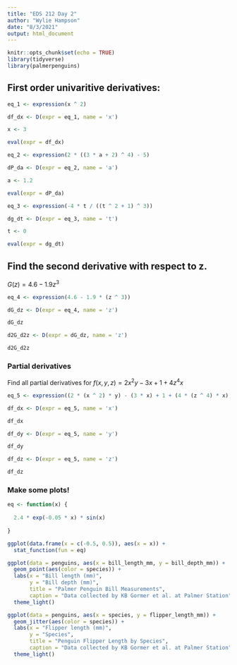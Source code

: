 ```yaml
---
title: "EDS 212 Day 2"
author: "Wylie Hampson"
date: "8/3/2021"
output: html_document
---
```


```r
knitr::opts_chunk$set(echo = TRUE)
library(tidyverse)
library(palmerpenguins)
```

## First order univaritive derivatives:

```r
eq_1 <- expression(x ^ 2)

df_dx <- D(expr = eq_1, name = 'x')

x <- 3

eval(expr = df_dx)
```
```r
eq_2 <- expression(2 * ((3 * a + 2) ^ 4) - 5)

dP_da <- D(expr = eq_2, name = 'a')

a <- 1.2

eval(expr = dP_da)
```
```r
eq_3 <- expression(-4 * t / ((t ^ 2 + 1) ^ 3))

dg_dt <- D(expr = eq_3, name = 't')

t <- 0

eval(expr = dg_dt)
```

## Find the second derivative with respect to z.

$G(z) = 4.6-1.9z^3$

```r
eq_4 <- expression(4.6 - 1.9 * (z ^ 3))

dG_dz <- D(expr = eq_4, name = 'z')

dG_dz

d2G_d2z <- D(expr = dG_dz, name = 'z')

d2G_d2z

```

### Partial derivatives

Find all partial derivatives for $f(x,y,z)=2x^2y-3x+1+4z^4x$

```r
eq_5 <- expression((2 * (x ^ 2) * y) - (3 * x) + 1 + (4 * (z ^ 4) * x))

df_dx <- D(expr = eq_5, name = 'x')

df_dx

df_dy <- D(expr = eq_5, name = 'y')

df_dy

df_dz <- D(expr = eq_5, name = 'z')

df_dz

```

### Make some plots!

```r
eq <- function(x) {
  
  2.4 * exp(-0.05 * x) * sin(x)
  
}

ggplot(data.frame(x = c(-0.5, 0.5)), aes(x = x)) +
  stat_function(fun = eq)

```
```r
ggplot(data = penguins, aes(x = bill_length_mm, y = bill_depth_mm)) +
  geom_point(aes(color = species)) +
  labs(x = "Bill length (mm)",
       y = "Bill depth (mm)",
       title = "Palmer Penguin Bill Measurements",
       caption = "Data collected by KB Gormer et al. at Palmer Station") +
  theme_light()
```
```r
ggplot(data = penguins, aes(x = species, y = flipper_length_mm)) +
  geom_jitter(aes(color = species)) +
  labs(x = "Flipper length (mm)",
       y = "Species",
       title = "Penguin Flipper Length by Species",
       caption = "Data collected by KB Gormer et al. at Palmer Station") +
  theme_light()
```

